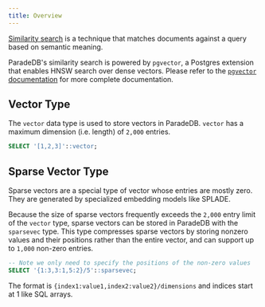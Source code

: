 ```yaml
---
title: Overview
---
```


[Similarity search](/documentation/concepts/search#similarity-search) is a technique that matches documents against a query based on semantic meaning.

ParadeDB's similarity search is powered by `pgvector`, a Postgres extension that enables HNSW search over dense vectors. Please refer to the
[`pgvector` documentation](https://github.com/pgvector/pgvector) for more complete documentation.

## Vector Type

The `vector` data type is used to store vectors in ParadeDB. `vector` has a maximum dimension (i.e. length) of `2,000` entries.

```sql
SELECT '[1,2,3]'::vector;
```

## Sparse Vector Type

Sparse vectors are a special type of vector whose entries are mostly zero. They are generated by specialized embedding models like SPLADE.

Because the size of sparse vectors frequently exceeds the `2,000` entry limit of the `vector` type, sparse vectors can be stored in ParadeDB with the `sparsevec` type. This type compresses sparse vectors by storing nonzero values and their positions rather
than the entire vector, and can support up to `1,000` non-zero entries.

```sql
-- Note we only need to specify the positions of the non-zero values
SELECT '{1:3,3:1,5:2}/5'::sparsevec;
```

The format is `{index1:value1,index2:value2}/dimensions` and indices start at 1 like SQL arrays.
